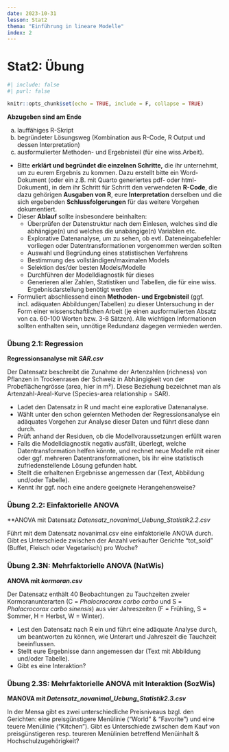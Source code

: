 ```yaml
---
date: 2023-10-31
lesson: Stat2
thema: "Einführung in lineare Modelle"
index: 2
---
```


# Stat2: Übung

```r
#| include: false
#| purl: false

knitr::opts_chunk$set(echo = TRUE, include = F, collapse = TRUE)
```

**Abzugeben sind am Ende**

a.  lauffähiges R-Skript
b.  begründeter Lösungsweg (Kombination aus R-Code, R Output und dessen Interpretation)
c.  ausformulierter Methoden- und Ergebnisteil (für eine wiss.Arbeit).

-   Bitte **erklärt und begründet die einzelnen Schritte,** die ihr unternehmt, um zu eurem Ergebnis zu kommen. Dazu erstellt bitte ein Word-Dokument (oder ein z.B. mit Quarto generiertes pdf- oder html-Dokument), in dem ihr Schritt für Schritt den verwendeten **R-Code**, die dazu gehörigen **Ausgaben von R**, eure **Interpretation** derselben und die sich ergebenden **Schlussfolgerungen** für das weitere Vorgehen dokumentiert.
-   Dieser **Ablauf** sollte insbesondere beinhalten:
    -   Überprüfen der Datenstruktur nach dem Einlesen, welches sind die abhängige(n) und welches die unabängige(n) Variablen etc.
    -   Explorative Datenanalyse, um zu sehen, ob evtl. Dateneingabefehler vorliegen oder Datentransformationen vorgenommen werden sollten
    -   Auswahl und Begründung eines statistischen Verfahrens
    -   Bestimmung des vollständigen/maximalen Models
    -   Selektion des/der besten Models/Modelle
    -   Durchführen der Modelldiagnostik für dieses
    -   Generieren aller Zahlen, Statistiken und Tabellen, die für eine wiss. Ergebnisdarstellung benötigt werden
-   Formuliert abschliessend einen **Methoden- und Ergebnisteil** (ggf. incl. adäquaten Abbildungen/Tabellen) zu dieser Untersuchung in der Form einer wissenschaftlichen Arbeit (je einen ausformulierten Absatz von ca. 60-100 Worten bzw. 3-8 Sätzen). Alle wichtigen Informationen sollten enthalten sein, unnötige Redundanz dagegen vermieden werden.

### Übung 2.1: Regression

**Regressionsanalyse mit *SAR.csv***

Der Datensatz beschreibt die Zunahme der Artenzahlen (richness) von Pflanzen in Trockenrasen der Schweiz in Abhängigkeit von der Probeflächengrösse (area, hier in m²). Diese Beziehung bezeichnet man als Artenzahl-Areal-Kurve (Species-area relationship = SAR).

-   Ladet den Datensatz in R und macht eine explorative Datenanalyse.
-   Wählt unter den schon gelernten Methoden der Regressionsanalyse ein adäquates Vorgehen zur Analyse dieser Daten und führt diese dann durch.
-   Prüft anhand der Residuen, ob die Modellvoraussetzungen erfüllt waren
-   Falls die Modelldiagnostik negativ ausfällt, überlegt, welche Datentransformation helfen könnte, und rechnet neue Modelle mit einer oder ggf. mehreren Datentransformationen, bis ihr eine statistisch zufriedenstellende Lösung gefunden habt.
-   Stellt die erhaltenen Ergebnisse angemessen dar (Text, Abbildung und/oder Tabelle).
-   Kennt ihr ggf. noch eine andere geeignete Herangehensweise?

### Übung 2.2: Einfaktorielle ANOVA

**ANOVA mit Datensatz *Datensatz_novanimal_Uebung_Statistik2.2.csv*

Führt mit dem Datensatz novanimal.csv eine einfaktorielle ANOVA durch. Gibt es Unterschiede zwischen der Anzahl verkaufter Gerichte "tot_sold" (Buffet, Fleisch oder Vegetarisch) pro Woche?

### Übung 2.3N: Mehrfaktorielle ANOVA (NatWis)

**ANOVA mit *kormoran.csv***

Der Datensatz enthält 40 Beobachtungen zu Tauchzeiten zweier Kormoranunterarten (C = *Phalocrocorax carbo carbo* und S = *Phalacrocorax carbo sinensis*) aus vier Jahreszeiten (F = Frühling, S = Sommer, H = Herbst, W = Winter).

-   Lest den Datensatz nach R ein und führt eine adäquate Analyse durch, um beantworten zu können, wie Unterart und Jahreszeit die Tauchzeit beeinflussen.
-   Stellt eure Ergebnisse dann angemessen dar (Text mit Abbildung und/oder Tabelle).
-   Gibt es eine Interaktion?

### Übung 2.3S: Mehrfaktorielle ANOVA mit Interaktion (SozWis)

**MANOVA mit *Datensatz_novanimal_Uebung_Statistik2.3.csv***

In der Mensa gibt es zwei unterschiedliche Preisniveaus bzgl. den Gerichten: eine preisgünstigere Menülinie ("World" & "Favorite") und eine teuere Menülinie ("Kitchen"). Gibt es Unterschiede zwischen dem Kauf von preisgünstigeren resp. teureren Menülinien betreffend Menüinhalt & Hochschulzugehörigkeit?
